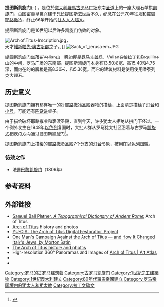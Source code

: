 {{Expand|time=2013-02-15T03:27:05+00:00 }}
{{coord|41.890717|N|12.488585|E|type:landmark|display=title}}

{{Infobox building
|name          = 提图斯凯旋门
|caption       = 提图斯凯旋门正視圖
|native_name   = Arco di Tito
|image         = Arch_Titus,_Forum_Romanum,_Rome,_Italy.jpg
|imagesize     = 300px
|established   =  公元81年
|location      = {{ITA}}[[羅馬|羅馬]][[古羅馬廣場|古羅馬廣場]]
|type          = 
|collection    =
|visitors      =
|director      = 
|curator       = 
|website       =
}}
'''提图斯凯旋门'''({{lang-it|Arco di Tito}}; {{lang-la|Arcus Titi}}) ，是位於[[意大利|意大利]][[羅馬|羅馬]][[古罗马广场|古罗马广场]]东南[[圣道|圣道]]上的一座大理石单拱[[凯旋门|凯旋门]]，由[[图密善|图密善]]皇帝兴建于兄长[[提图斯|提图斯]]去世后不久，纪念在公元70年征服和摧毁[[耶路撒冷|耶路撒冷]]，终止66年开始的[[犹太战争|犹太人大起义]]。

提图斯凯旋门是16世纪以后许多凯旋门仿效的对象。

[[Image:Arch.of.Titus-Inscription.jpg|thumb]]，<br>天才[[維斯帕先|維斯帕先·奧古斯都]]之子。」]]
[[Image:Sack_of_jerusalem.JPG|thumb]]

提图斯凯旋门坐落在Velian山，旁边即是[[罗马斗兽场|罗马斗兽场]]。Velian在帕拉丁和Esquiline山的中间，罗马广场的东南部。提图斯凯旋门本身有13.50米宽，高15.40和4.75深，而内在的的牌楼是高8.30米，和5.36宽。而它的建筑材料是使用使用潘泰列克大理石。

==历史意义==
提图斯凯旋门拥有现存唯一的对[[耶路撒冷圣殿|耶路撒冷圣殿]]器物的描绘，上面清楚描绘了[[犹太教灯台|灯台]]和[[小号|小号]]，可能还有[[陈设饼|陈设饼]]桌子。 

由于描绘破坏耶路撒冷和亵渎圣殿，直到今天，许多犹太人拒绝从拱门下经过。一个例外发生在1948年[[以色列|以色列]]复国时，大批人群从罗马犹太社区沿着与古罗马[[凯旋式|凯旋式]]相反的方向通过提图斯凯旋门<ref>{{Cite web |url=http://www.jewishsf.com/content/2-0-/module/displaystory/story_id/17347/edition_id/343/format/html/displaystory.html |title=j. - Credit Maccabees for planting Rome's Jewish roots and the Romans for memorializing the menorah |access-date=2009-04-10 |archive-date=2009-02-19 |archive-url=https://web.archive.org/web/20090219105936/http://www.jewishsf.com/content/2-0-/module/displaystory/story_id/17347/edition_id/343/format/html/displaystory.html |dead-url=no }}</ref>。

提图斯凯旋门上描绘的[[耶路撒冷圣殿|耶路撒冷圣殿]]7个分支的[[犹太教灯台|灯台]]形象，被用在[[以色列国徽|以色列国徽]]。 

===仿效之作===
*法国[[巴黎凯旋门|巴黎凯旋门]]（1806年）

==参考资料==
<references />

==外部链接==
{{Library resources box |by=no |onlinebooks=yes |others=yes |about=yes |label=Arch of Titus |viaf= |lccn= |lcheading= |wikititle= }}{{wikisource|Philoctetes (Sophocles)|''Philoctetes''}}
*[https://penelope.uchicago.edu/Thayer/E/Gazetteer/Places/Europe/Italy/Lazio/Roma/Rome/.Texts/PLATOP*/Arcus_Titi.html Samuel Ball Platner, ''A Topographical Dictionary of Ancient Rome'':] Arch of Titus
*[https://web.archive.org/web/20041109232033/http://www.inrometoday.it/phototour/romanforum/titusarch/index.htm Arch of Titus] History and photos
*[http://yu.edu/cis/activities/arch-of-titus/ YU-CIS: The Arch of Titus Digital Restoration Project] {{Wayback|url=http://yu.edu/cis/activities/arch-of-titus/ |date=20220530011027 }}
*[http://forward.com/articles/188460/one-mans-campaign-against-the-arch-of-titus-and/ One Man's Campaign Against the Arch of Titus — and How It Changed Italy's Jews, by Morton Satin] {{Wayback|url=http://forward.com/articles/188460/one-mans-campaign-against-the-arch-of-titus-and/ |date=20210905164401 }}
*[https://web.archive.org/web/20141021223447/http://www.go-2-nice-places.com/2014/07/arch-of-titus.html The Arch of Titus history and photos]
*High-resolution 360° Panoramas and Images of [https://mcid.mcah.columbia.edu/art-atlas/ancient-and-early-christian-sites-rome/arch-titus Arch of Titus | Art Atlas] {{Wayback|url=https://mcid.mcah.columbia.edu/art-atlas/ancient-and-early-christian-sites-rome/arch-titus |date=20220314220630 }}
* {{cite web |url=http://www.jta.org/?s=%22arch+of+titus%22&orderby=date&order=desc |title=You searched for 'arch of titus' |publisher=Jewish Telegraphic Agency |access-date=2022-06-27 |archive-date=2020-12-05 |archive-url=https://web.archive.org/web/20201205061504/https://www.jta.org/?s=%22arch+of+titus%22&orderby=date&order=desc }}
* {{cite book |first=M. |last=Lucentini |title=The Rome Guide: Step by Step through History's Greatest City|date=31 December 2012 |isbn=9781623710088 |url=https://books.google.com/books?id=laMDAQAAQBAJ}}

[[Category:罗马的古罗马建筑物|Category:罗马的古罗马建筑物]]
[[Category:古罗马凯旋门|Category:古罗马凯旋门]]
[[Category:1世紀完工建築物|Category:1世紀完工建築物]]
[[Category:1世紀義大利建立|Category:1世紀義大利建立]]
[[Category:80年代羅馬帝國建立|Category:80年代羅馬帝國建立]]
[[Category:罗马帝国境内的犹太人和犹太教|Category:罗马帝国境内的犹太人和犹太教]]
[[Category:拉丁文碑文|Category:拉丁文碑文]]
